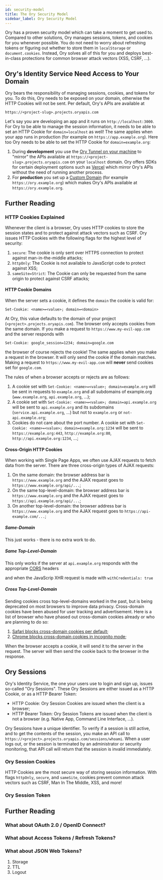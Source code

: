 ```yaml
---
id: security-model
title: The Ory Security Model
sidebar_label: Ory Security Model
---
```


Ory has a proven security model which can take a moment to get used to. Compared to other solutions,
Ory manages sessions, tokens, and cookies for you whenever possible. You do not need to worry about refreshing
tokens or figuring out whether to store them in `localStorage` or `document.cookies`. Instead, Ory solves
all of this for you and deploys best-in-class protections for common browser attack vectors (XSS, CSRF, ...).

## Ory's Identity Service Need Access to Your Domain

Ory bears the responsibility of managing sessions, cookies, and tokens for you. To do this, Ory needs to be exposed on your domain, otherwise the HTTP Cookies will not be sent. Per default,
Ory's APIs are available at

```
https://<project-slug>.projects.oryapis.com
```

Let's say you are developing an app and it runs on `http://localhost:3000`. For Ory to be able to manage the session information, it needs to be able to set an HTTP Cookie for `domain=localhost` as well!
The same applies when your app runs in production (for example on `https://app.example.org`). Here too Ory needs to be able to set the HTTP Cookie for `domain=example.org`:

1. During **development** you use the [Ory Tunnel on your machine](guides/local-development.mdx) to "mirror" the APIs available at `https://<project-slug>.projects.oryapis.com` on your `localhost` domain. Ory offers SDKs for certain deployment options such as [Vercel](guides/protect-page-login/nextjs.mdx) which mirror Ory's APIs without the need of running another process.
2. For **production** you set up a [Custom Domain](guides/custom-domains.mdx) (for example `https://ory.example.org`) which makes Ory's APIs available at `https://ory.example.org`.

## Further Reading

### HTTP Cookies Explained

Whenever the client is a browser, Ory uses HTTP cookies to store the session states and to protect against attack vectors such as CSRF.
Ory issues HTTP Cookies with the following flags for the highest level of security:

1. `secure`: The cookie is only sent over HTTPS connection to protect against man-in-the-middle attacks;
2. `httpOnly`: The Cookie is not available to JavaScript code to protect against XSS;
3. `sameSite=Strict`: The Cookie can only be requested from the same origin to protect against CSRF attacks;

#### HTTP Cookie Domains

When the server sets a cookie, it defines the `domain` the cookie is valid for:

```
Set-Cookie: <name>=<value>; domain=<domain>
```

At Ory, this value defaults to the domain of your project (`<project>.projects.oryapis.com`). The browser only accepts
cookies from the same domain. If you make a request to `https://www.my-evil-app.com` and the server responds with

```
Set-Cookie: google_session=1234; domain=google.com
```

the browser of course rejects the cookie! The same applies when you make a request in the browser. It will only
send the cookie if the domain matches. Making a request to `https://www.my-evil-app.com` will **never** send cookies
set for `google.com`.

The rules of when a browser accepts or rejects are as follows:

1. A cookie set with `Set-Cookie: <name>=<value>; domain=example.org` will be sent in requests to `example.org` and all subdomains of example.org (`www.example.org`, `api.example.org`, ...);
1. A cookie set with `Set-Cookie: <name>=<value>; domain=api.example.org` will be sent to `api.example.org` and its subdomains (`service.api.example.org`, ...) but not to `example.org` or `not-api.example.org`;
1. Cookies do not care about the port number. A cookie set with `Set-Cookie: <name>=<value>; domain=example.org:1234` will be sent to `https://example.org:443`, `http://example.org:80`, `http://api.example.org:1234`, ...;

#### Cross-Origin HTTP Cookies

When working with Single Page Apps, we often use AJAX requests to fetch data from the server. There are three cross-origin types of AJAX
requests:

1. On the same domain: the browser address bar is `https://www.example.org` and the AJAX request goes to `https://www.example.org/api/...`;
2. On the same top-level-domain: the browser address bar is `https://www.example.org` and the AJAX request goes to `https://api.example.org/api/...`;
3. On another top-level-domain: the browser address bar is `https://www.example.org` and the AJAX request goes to `https://api-example.com/...`;

##### Same-Domain

This just works - there is no extra work to do.

##### Same Top-Level-Domain

This only works if the server at `api.example.org` responds with the appropriate [CORS](https://developer.mozilla.org/en-US/docs/Web/HTTP/CORS) headers

and when the JavaScrip XHR request is made with `withCredentials: true`

##### Cross Top-Level-Domain

Sending cookies cross top-level-domains worked in the past, but is being deprecated on most browsers to improve data privacy. Cross-domain cookies
have been abused for user tracking and advertisement. Here is a list of browser who have phased out cross-domain cookies already or who are planning to do so:

1. [Safari blocks cross-domain cookies per default](https://www.infoq.com/news/2020/04/safari-third-party-cookies-block/);
2. [Chrome blocks cross-domain cookies in incognito mode]();

















When the browser accepts a cookie, it will send it to the server in the request. The server will then send the cookie back to the browser in the response.












## Ory Sessions

Ory's Identity Service, the one your users use to login and sign up, issues so-called "Ory Sessions". These Ory Sessions
are either issued as a HTTP Cookie, or as a HTTP Bearer Token:

* HTTP Cookie: Ory Session Cookies are issued when the client is a browser;
* HTTP Bearer Token: Ory Session Tokens are issued when the client is not a browser (e.g. Native App, Command Line Interface, ...).

Ory Sessions have a unique identifier. To verify if a session is still active, and to get the contents of the session, you make
an API call to `https://<project>.projects.oryapis.com/sessions/whoami`. When a user logs out, or the session is terminated by
an administrator or security monitoring, that API call will return that the session is invalid immediately.

### Ory Session Cookies

HTTP Cookies are the most secure way of storing session information. With flags `httpOnly`, `secure`, and `sameSite`,
cookies prevent common attack vectors such as CSRF, Man In The Middle, XSS, and more!

### Ory Session Token


## Further Reading

### What about OAuth 2.0 / OpenID Connect?

### What about Access Tokens / Refresh Tokens?

### What about JSON Web Tokens?

1. Storage
2. TTL
3. Logout
